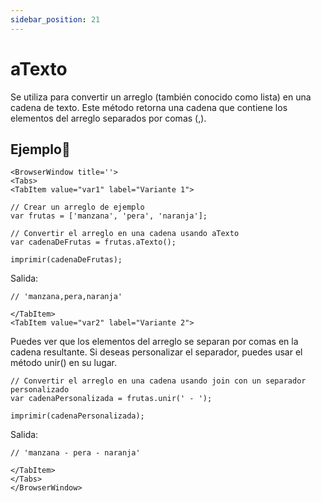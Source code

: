 ```yaml
---
sidebar_position: 21
---
```



# aTexto
Se utiliza para convertir un arreglo (también conocido como lista) en una cadena de texto. Este método retorna una cadena que contiene los elementos del arreglo separados por comas (,).

## Ejemplo📝

```mdx-code-block
<BrowserWindow title=''>
<Tabs>
<TabItem value="var1" label="Variante 1">
```

```dummy
// Crear un arreglo de ejemplo
var frutas = ['manzana', 'pera', 'naranja'];

// Convertir el arreglo en una cadena usando aTexto
var cadenaDeFrutas = frutas.aTexto();

imprimir(cadenaDeFrutas);
```
Salida:

```dummy
// 'manzana,pera,naranja'
```

```mdx-code-block
</TabItem>
<TabItem value="var2" label="Variante 2">
```
Puedes ver que los elementos del arreglo se separan por comas en la cadena resultante. Si deseas personalizar el separador, puedes usar el método unir() en su lugar.
```dummy
// Convertir el arreglo en una cadena usando join con un separador personalizado
var cadenaPersonalizada = frutas.unir(' - ');

imprimir(cadenaPersonalizada);
```
Salida:
```dummy
// 'manzana - pera - naranja'
```

```mdx-code-block
</TabItem>
</Tabs>
</BrowserWindow>
```